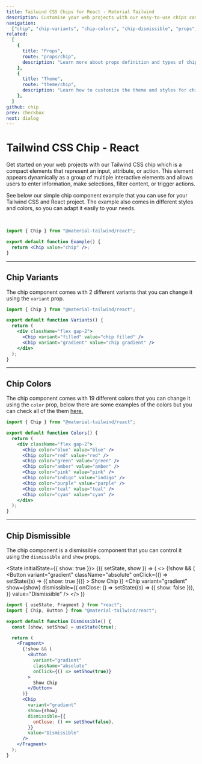 ```yaml
---
title: Tailwind CSS Chips for React - Material Tailwind
description: Customise your web projects with our easy-to-use chips component for Tailwind CSS and React using Material Design guidelines.
navigation:
  ["chip", "chip-variants", "chip-colors", "chip-dismissible", "props", "theme"]
related:
  [
    {
      title: "Props",
      route: "props/chip",
      description: "Learn more about props definition and types of chip component.",
    },
    {
      title: "Theme",
      route: "theme/chip",
      description: "Learn how to customize the theme and styles for chip component.",
    },
  ]
github: chip
prev: checkbox
next: dialog
---
```


# Tailwind CSS Chip - React

Get started on your web projects with our Tailwind CSS chip which is a compact elements that represent an input, attribute, or action. This element appears dynamically as a group of multiple interactive elements and allows users to enter information, make selections, filter content, or trigger actions.

See below our simple chip component example that you can use for your Tailwind CSS and React project. The example also comes in different styles and colors, so you can adapt it easily to your needs.

<br />

<ComponentDemo id="chip">
  <Chip value="chip" />
</ComponentDemo>

```jsx
import { Chip } from "@material-tailwind/react";

export default function Example() {
  return <Chip value="chip" />;
}
```

---

## Chip Variants

The chip component comes with 2 different variants that you can change it using the <Code>variant</Code> prop.

<ComponentDemo id="chip-variants">
  <div className="flex gap-2">
    <Chip value="chip filled" />
    <Chip variant="gradient" value="chip gradient" />
  </div>
</ComponentDemo>

```jsx
import { Chip } from "@material-tailwind/react";

export default function Variants() {
  return (
    <div className="flex gap-2">
      <Chip variant="filled" value="chip filled" />
      <Chip variant="gradient" value="chip gradient" />
    </div>
  );
}
```

---

## Chip Colors

The chip component comes with 19 different colors that you can change it using the <Code>color</Code> prop, below there are some examples of the colors but you can check all of the them [here.](#props)

<ComponentDemo id="chip-colors">
  <div className="flex gap-2">
    <Chip value="blue" />
    <Chip color="red" value="red" />
    <Chip color="green" value="green" />
    <Chip color="amber" value="amber" />
    <Chip color="pink" value="pink" />
    <Chip color="indigo" value="indigo" />
    <Chip color="purple" value="purple" />
    <Chip color="teal" value="teal" />
    <Chip color="cyan" value="cyan" />
  </div>
</ComponentDemo>

```jsx
import { Chip } from "@material-tailwind/react";

export default function Colors() {
  return (
    <div className="flex gap-2">
      <Chip color="blue" value="blue" />
      <Chip color="red" value="red" />
      <Chip color="green" value="green" />
      <Chip color="amber" value="amber" />
      <Chip color="pink" value="pink" />
      <Chip color="indigo" value="indigo" />
      <Chip color="purple" value="purple" />
      <Chip color="teal" value="teal" />
      <Chip color="cyan" value="cyan" />
    </div>
  );
}
```

---

## Chip Dismissible

The chip component is a dismissible component that you can control it using the <Code>dismissible</Code> and <Code>show</Code> props.

<State initialState={{ show: true }}>
  <ComponentDemo id="chip-dismissible">
    <Observe>
      {({ setState, show }) => (
        <>
          {!show && (
            <Button
              variant="gradient"
              className="absolute"
              onClick={() => setState((s) => ({ show: true }))}
            >
              Show Chip
            </Button>
          )}
          <Chip
            variant="gradient"
            show={show}
            dismissible={{
              onClose: () => setState((s) => ({ show: false })),
            }}
            value="Dismissible"
          />
        </>
      )}
    </Observe>
  </ComponentDemo>
</State>

```jsx
import { useState, Fragment } from "react";
import { Chip, Button } from "@material-tailwind/react";

export default function Dismissible() {
  const [show, setShow] = useState(true);

  return (
    <Fragment>
      {!show && (
        <Button
          variant="gradient"
          className="absolute"
          onClick={() => setShow(true)}
        >
          Show Chip
        </Button>
      )}
      <Chip
        variant="gradient"
        show={show}
        dismissible={{
          onClose: () => setShow(false),
        }}
        value="Dismissible"
      />
    </Fragment>
  );
}
```

<span id="props" className="scroll-mt-48" />
<span id="theme" className="scroll-mt-48" />
